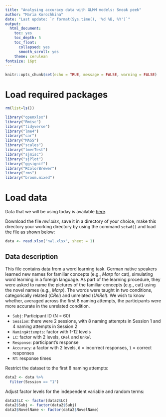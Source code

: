 ```yaml
---
title: "Analysing accuracy data with GLMM models: Sneak peek"
author: "Maria Korochkina"
date: "Last update: `r format(Sys.time(), '%d %B, %Y')`"
output:
  html_document:
    toc: yes
    toc_depth: 5
    toc_float:
      collapsed: yes
      smooth_scroll: yes
    theme: cerulean
fontsize: 16pt
---
```


```r
knitr::opts_chunk$set(echo = TRUE, message = FALSE, warning = FALSE)
```

# Load required packages

```r
rm(list=ls())

library("openxlsx")
library("Rmisc")
library("tidyverse")
library("lme4")
library("car")
library("MASS")
library("scales")
library("lmerTest")
library("sjmisc")
library("sjPlot")
library("ggsignif")
library("RColorBrewer")
library("rms")
library("broom.mixed")
```

# Load data

Data that we will be using today is available [here](https://github.com/mariakna/MQ-eResearchTraning--G-LMEmodels). 

Download the file *nwl.xlsx*, save it in a directory of your choice, make this directory your working directory by using the command `setwd()` and load the file as shown below:

```r
data <- read.xlsx("nwl.xlsx", sheet = 1)
```

## Data description

This file contains data from a word learning task. German native speakers learned new names for familiar concepts (e.g., *Marp* for cat), simulating word learning in a foreign language. As part of the learning procedure, they were asked to name the pictures of the familiar concepts (e.g., cat) using the novel names (e.g., *Marp*). The words were taught in two conditions, categorically related (*CRel*) and unrelated (*UnRel*). We wish to know whether, averaged across the first 8 naming attempts, the participants were more accurate in the unrelated condition.

* `Subj`: Participant ID (N = 60)
* `Session`: there were 2 sessions, with 8 naming attempts in Session 1 and 4 naming attempts in Session 2
* `NamingAttempts`: factor with 1-12 levels
* `LC`: factor with 2 levels, `CRel` and `UnRel`
* `Response`: participant's response
* `Accuracy`: a factor with 2 levels, `0` = incorrect responses, `1` = correct responses
* `RT`: response times

Restrict the dataset to the first 8 naming attempts:

```r
data2 <- data %>%
  filter(Session == "1")
```

Adjust factor levels for the independent variable and random terms:

```r
data2$LC <- factor(data2$LC)
data2$Subj <- factor(data2$Subj)
data2$NovelName <- factor(data2$NovelName)
```
